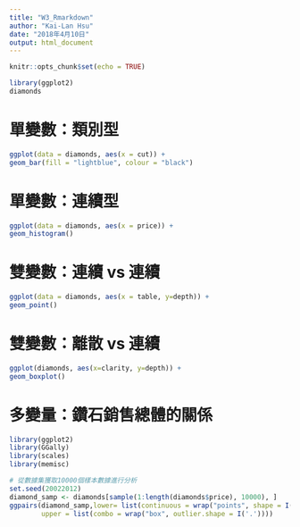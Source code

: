 ```yaml
---
title: "W3_Rmarkdown"
author: "Kai-Lan Hsu"
date: "2018年4月10日"
output: html_document
---
```


```r
knitr::opts_chunk$set(echo = TRUE)
```

```r
library(ggplot2)
diamonds
```

# 單變數：類別型
```r
ggplot(data = diamonds, aes(x = cut)) +
geom_bar(fill = "lightblue", colour = "black")
```

# 單變數：連續型
```r
ggplot(data = diamonds, aes(x = price)) +
geom_histogram()
```


# 雙變數：連續 vs 連續
```r
ggplot(data = diamonds, aes(x = table, y=depth)) +
geom_point()
```

# 雙變數：離散 vs 連續
```r
ggplot(diamonds, aes(x=clarity, y=depth)) +
geom_boxplot()
```

# 多變量：鑽石銷售總體的關係
```r
library(ggplot2)
library(GGally)
library(scales)
library(memisc)

# 從數據集獲取10000個樣本數據進行分析
set.seed(20022012)
diamond_samp <- diamonds[sample(1:length(diamonds$price), 10000), ]
ggpairs(diamond_samp,lower= list(continuous = wrap("points", shape = I('.'))),
        upper = list(combo = wrap("box", outlier.shape = I('.'))))
```

